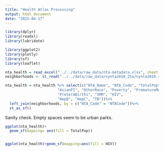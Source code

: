 ```yaml
---
title: "Health Atlas Processing"
output: html_document
date: "2025-04-17"
---
```


```r
library(dplyr)
library(readxl)
library(lubridate)

library(ggplot2)
library(plotly)
library(sf)
library(leaflet)
```

```r
nta_health = read_excel("../../data/raw_data/nta-metadata.xlsx", sheet = 3)
neighborhoods <- st_read("../../data/raw_data/nynta2010_25a/nynta2010.shp") %>% st_transform(4326)

nta_health = nta_health %>% select(c("NTA_Name", "NTA_Code", "TotalPop", "Hispanic", "WhiteNonHisp", "BlackNonHisp",
                        "AsianPI", "OtherRace", "Poverty", "PrematureMortality",
                        "PretermBirths", "SMM", "HIV",
                        "HepB", "HepC", "TB"))%>%
  left_join(neighborhoods, by = c("NTA_Code" = "NTACode"))%>%
  st_as_sf()

```

Sanity check. Empty spaces seem to be urban parks.
```r
ggplot(nta_health)+
  geom_sf(mapping= aes(fill = TotalPop))


ggplot(nta_health)+geom_sf(mapping=aes(fill = HIV))

```
